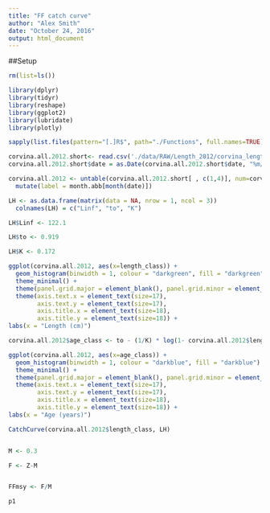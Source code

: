 ```yaml
---
title: "FF catch curve"
author: "Alex Smith"
date: "October 24, 2016"
output: html_document
---
```

##Setup

```r
rm(list=ls())

library(dplyr)
library(tidyr)
library(reshape)
library(ggplot2)
library(lubridate)
library(plotly)

sapply(list.files(pattern="[.]R$", path="./Functions", full.names=TRUE), source)

``` 


```r

corvina.all.2012.short<- read.csv('./data/RAW/Length_2012/corvina_length_monthly_2012.csv') 
corvina.all.2012.short$date = as.Date(corvina.all.2012.short$date, "%m/%d/%y")

corvina.all.2012 <- untable(corvina.all.2012.short[ , c(1,4)], num=corvina.all.2012.short[ ,5]) %>%
  mutate(label = month.abb[month(date)])

```

```r

LH <- as.data.frame(matrix(data = NA, nrow = 1, ncol = 3))
  colnames(LH) = c("Linf", "to", "K")

LH$Linf <- 122.1

LH$to <- 0.919

LH$K <- 0.172

```

```r

ggplot(corvina.all.2012, aes(x=length_class)) +
  geom_histogram(binwidth = 1, colour = "darkgreen", fill = "darkgreen") +
  theme_minimal() +
  theme(panel.grid.major = element_blank(), panel.grid.minor = element_blank() ,axis.line = element_line(colour = "black")) +
  theme(axis.text.x = element_text(size=17),
        axis.text.y = element_text(size=17),
        axis.title.x = element_text(size=18),
        axis.title.y = element_text(size=18)) +
labs(x = "Length (cm)")

```

```r

corvina.all.2012$age_class <- to - (1/K) * log(1- corvina.all.2012$length_class /Linf) 

ggplot(corvina.all.2012, aes(x=age_class)) +
  geom_histogram(binwidth = 1, colour = "darkblue", fill = "darkblue") +
  theme_minimal() +
  theme(panel.grid.major = element_blank(), panel.grid.minor = element_blank() ,axis.line = element_line(colour = "black")) +
  theme(axis.text.x = element_text(size=17),
        axis.text.y = element_text(size=17),
        axis.title.x = element_text(size=18),
        axis.title.y = element_text(size=18)) +
labs(x = "Age (years)")
```

```r

CatchCurve(corvina.all.2012$length_class, LH)


M <- 0.3

F <- Z-M 


FFmsy <- F/M

p1

```

